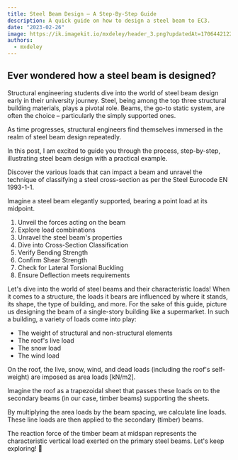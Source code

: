 ```yaml
---
title: Steel Beam Design – A Step-By-Step Guide
description: A quick guide on how to design a steel beam to EC3.
date: "2023-02-26"
image: https://ik.imagekit.io/mxdeley/header_3.png?updatedAt=1706442122515
authors:
  - mxdeley
---
```


## Ever wondered how a steel beam is designed?

Structural engineering students dive into the world of steel beam design early in their university journey. Steel, being among the top three structural building materials, plays a pivotal role. Beams, the go-to static system, are often the choice – particularly the simply supported ones.

As time progresses, structural engineers find themselves immersed in the realm of steel beam design repeatedly.

In this post, I am excited to guide you through the process, step-by-step, illustrating steel beam design with a practical example.

Discover the various loads that can impact a beam and unravel the technique of classifying a steel cross-section as per the Steel Eurocode EN 1993-1-1.

Imagine a steel beam elegantly supported, bearing a point load at its midpoint.

1. Unveil the forces acting on the beam
2. Explore load combinations
3. Unravel the steel beam's properties
4. Dive into Cross-Section Classification
5. Verify Bending Strength
6. Confirm Shear Strength
7. Check for Lateral Torsional Buckling
8. Ensure Deflection meets requirements

Let's dive into the world of steel beams and their characteristic loads! When it comes to a structure, the loads it bears are influenced by where it stands, its shape, the type of building, and more.
For the sake of this guide, picture us designing the beam of a single-story building like a supermarket. In such a building, a variety of loads come into play:

- The weight of structural and non-structural elements
- The roof's live load
- The snow load
- The wind load

On the roof, the live, snow, wind, and dead loads (including the roof's self-weight) are imposed as area loads [kN/m2].

Imagine the roof as a trapezoidal sheet that passes these loads on to the secondary beams (in our case, timber beams) supporting the sheets.

By multiplying the area loads by the beam spacing, we calculate line loads. These line loads are then applied to the secondary (timber) beams.

The reaction force of the timber beam at midspan represents the characteristic vertical load exerted on the primary steel beams. Let's keep exploring! 🚀
